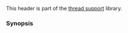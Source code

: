 {{cpp/header/title|rcu|notes={{mark c++26}}}}
{{cpp/header/navbar}}
This header is part of the [[cpp/thread|thread support]] library.

{{dsc begin}}
{{dsc h1|Classes}}
{{dsc inc|cpp/thread/dsc rcu_obj_base}}
{{dsc inc|cpp/thread/dsc rcu_domain}}
{{dsc h1|Functions}}
{{dsc inc|cpp/thread/dsc rcu_default_domain}}
{{dsc inc|cpp/thread/dsc rcu_synchronize}}
{{dsc inc|cpp/thread/dsc rcu_barrier}}
{{dsc inc|cpp/thread/dsc rcu_retire}}
{{dsc end}}

===Synopsis===
{{cpp/synopsis/rcu}}

{{langlinks|es|ja|zh}}